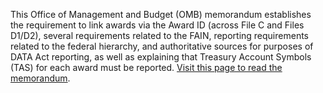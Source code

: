 This Office of Management and Budget (OMB) memorandum establishes the
requirement to link awards via the Award ID (across File C and Files
D1/D2), several requirements related to the FAIN, reporting
requirements related to the federal hierarchy, and authoritative
sources for purposes of DATA Act reporting, as well as explaining that
Treasury Account Symbols (TAS) for each award must be reported.
<a target="_blank" rel="noopener noreferrer" href="https://obamawhitehouse.archives.gov/sites/default/files/omb/financial/memos/management-procedures-memorandum-no-2016-03-additional-guidance-for-data-act-implementation.pdf">Visit this page to read the memorandum</a>.
